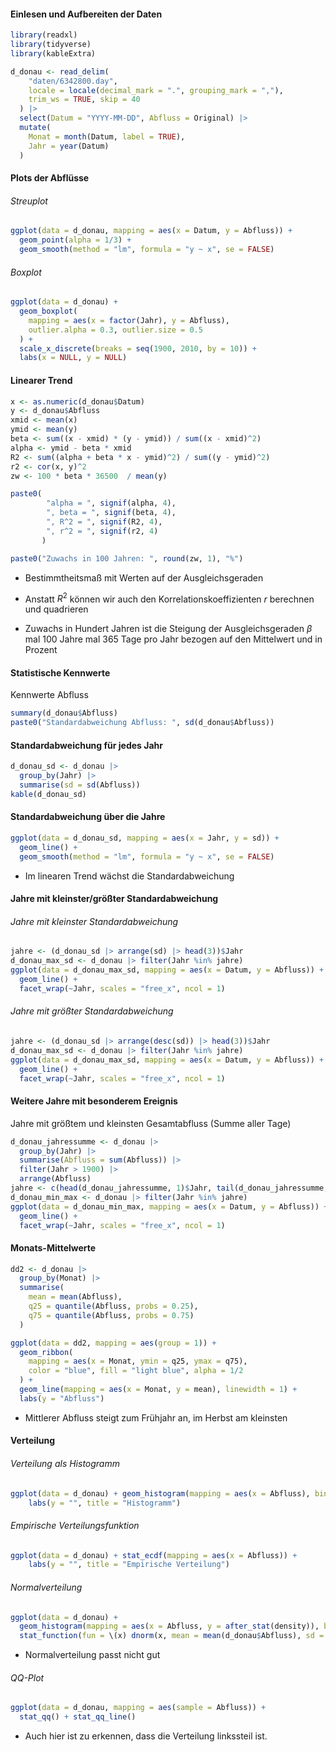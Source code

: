 
#### Einlesen und Aufbereiten der Daten

```.r
library(readxl)
library(tidyverse)
library(kableExtra)

d_donau <- read_delim(
    "daten/6342800.day",
    locale = locale(decimal_mark = ".", grouping_mark = ","),
    trim_ws = TRUE, skip = 40
  ) |> 
  select(Datum = "YYYY-MM-DD", Abfluss = Original) |>
  mutate(
    Monat = month(Datum, label = TRUE),
    Jahr = year(Datum)
  )
```

#### Plots der Abflüsse

###### Streuplot

```.r
ggplot(data = d_donau, mapping = aes(x = Datum, y = Abfluss)) + 
  geom_point(alpha = 1/3) +
  geom_smooth(method = "lm", formula = "y ~ x", se = FALSE)
```

###### Boxplot

```.r
ggplot(data = d_donau) +
  geom_boxplot(
    mapping = aes(x = factor(Jahr), y = Abfluss), 
    outlier.alpha = 0.3, outlier.size = 0.5
  ) + 
  scale_x_discrete(breaks = seq(1900, 2010, by = 10)) +
  labs(x = NULL, y = NULL)
```

#### Linearer Trend

```.r
x <- as.numeric(d_donau$Datum)
y <- d_donau$Abfluss
xmid <- mean(x)
ymid <- mean(y)
beta <- sum((x - xmid) * (y - ymid)) / sum((x - xmid)^2)
alpha <- ymid - beta * xmid
R2 <- sum((alpha + beta * x - ymid)^2) / sum((y - ymid)^2)
r2 <- cor(x, y)^2
zw <- 100 * beta * 36500  / mean(y)

paste0(
        "alpha = ", signif(alpha, 4), 
        ", beta = ", signif(beta, 4), 
        ", R^2 = ", signif(R2, 4),
        ", r^2 = ", signif(r2, 4)
       )

paste0("Zuwachs in 100 Jahren: ", round(zw, 1), "%")
```

-   Bestimmtheitsmaß mit Werten auf der Ausgleichsgeraden

-   Anstatt $R^2$ können wir auch den Korrelationskoeffizienten $r$ berechnen und quadrieren

-   Zuwachs in Hundert Jahren ist die Steigung der Ausgleichsgeraden $\beta$ mal 100 Jahre mal 365 Tage pro Jahr bezogen auf den Mittelwert und in Prozent

#### Statistische Kennwerte

Kennwerte Abfluss

```.r
summary(d_donau$Abfluss)
paste0("Standardabweichung Abfluss: ", sd(d_donau$Abfluss))
```

#### Standardabweichung für jedes Jahr

```.r
d_donau_sd <- d_donau |> 
  group_by(Jahr) |>
  summarise(sd = sd(Abfluss))
kable(d_donau_sd)
```

#### Standardabweichung über die Jahre

```.r
ggplot(data = d_donau_sd, mapping = aes(x = Jahr, y = sd)) +
  geom_line() +
  geom_smooth(method = "lm", formula = "y ~ x", se = FALSE)
```

-   Im linearen Trend wächst die Standardabweichung

#### Jahre mit kleinster/größter Standardabweichung

###### Jahre mit kleinster Standardabweichung

```.r
jahre <- (d_donau_sd |> arrange(sd) |> head(3))$Jahr
d_donau_max_sd <- d_donau |> filter(Jahr %in% jahre)
ggplot(data = d_donau_max_sd, mapping = aes(x = Datum, y = Abfluss)) +
  geom_line() +
  facet_wrap(~Jahr, scales = "free_x", ncol = 1)
```

###### Jahre mit größter Standardabweichung

```.r
jahre <- (d_donau_sd |> arrange(desc(sd)) |> head(3))$Jahr
d_donau_max_sd <- d_donau |> filter(Jahr %in% jahre)
ggplot(data = d_donau_max_sd, mapping = aes(x = Datum, y = Abfluss)) +
  geom_line() +
  facet_wrap(~Jahr, scales = "free_x", ncol = 1)
```

#### Weitere Jahre mit besonderem Ereignis

Jahre mit größtem und kleinsten Gesamtabfluss (Summe aller Tage)

```.r
d_donau_jahressumme <- d_donau |> 
  group_by(Jahr) |>
  summarise(Abfluss = sum(Abfluss)) |>
  filter(Jahr > 1900) |>
  arrange(Abfluss)
jahre <- c(head(d_donau_jahressumme, 1)$Jahr, tail(d_donau_jahressumme, 1)$Jahr)
d_donau_min_max <- d_donau |> filter(Jahr %in% jahre)
ggplot(data = d_donau_min_max, mapping = aes(x = Datum, y = Abfluss)) +
  geom_line() +
  facet_wrap(~Jahr, scales = "free_x", ncol = 1)
```

#### Monats-Mittelwerte

```.r
dd2 <- d_donau |> 
  group_by(Monat) |>
  summarise(
    mean = mean(Abfluss),
    q25 = quantile(Abfluss, probs = 0.25),
    q75 = quantile(Abfluss, probs = 0.75)
  )

ggplot(data = dd2, mapping = aes(group = 1)) + 
  geom_ribbon(
    mapping = aes(x = Monat, ymin = q25, ymax = q75), 
    color = "blue", fill = "light blue", alpha = 1/2
  ) +
  geom_line(mapping = aes(x = Monat, y = mean), linewidth = 1) +
  labs(y = "Abfluss")
```

-   Mittlerer Abfluss steigt zum Frühjahr an, im Herbst am kleinsten

#### Verteilung

###### Verteilung als Histogramm

```.r
ggplot(data = d_donau) + geom_histogram(mapping = aes(x = Abfluss), binwidth = 30) +
    labs(y = "", title = "Histogramm")
```

###### Empirische Verteilungsfunktion

```.r
ggplot(data = d_donau) + stat_ecdf(mapping = aes(x = Abfluss)) + 
    labs(y = "", title = "Empirische Verteilung")
```

###### Normalverteilung

```.r
ggplot(data = d_donau) +
  geom_histogram(mapping = aes(x = Abfluss, y = after_stat(density)), binwidth = 30) +
  stat_function(fun = \(x) dnorm(x, mean = mean(d_donau$Abfluss), sd = sd(d_donau$Abfluss)), color = "red")
```

-   Normalverteilung passt nicht gut

###### QQ-Plot

```.r
ggplot(data = d_donau, mapping = aes(sample = Abfluss)) +
  stat_qq() + stat_qq_line()
```

-   Auch hier ist zu erkennen, dass die Verteilung linkssteil ist.
